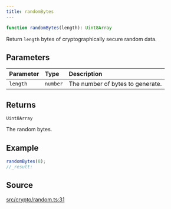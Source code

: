```yaml
---
title: randomBytes
---
```


```ts
function randomBytes(length): Uint8Array
```

Return `length` bytes of cryptographically secure random data.

## Parameters

| Parameter | Type | Description |
| :------ | :------ | :------ |
| `length` | `number` | The number of bytes to generate. |

## Returns

`Uint8Array`

The random bytes.

## Example

```ts
randomBytes(8);
//_result:
```

## Source

[src/crypto/random.ts:31](https://github.com/dominant-strategies/quais-6.js/blob/95934f9b18ff90a0666dd9772179b612f2ad5510/src/crypto/random.ts#L31)
